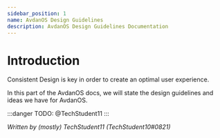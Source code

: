 ```yaml
---
sidebar_position: 1
name: AvdanOS Design Guidelines
description: AvdanOS Design Guidelines Documentation
---
```


# Introduction

Consistent Design is key in order to create an optimal user experience.

In this part of the AvdanOS docs, we will state the design guidelines and ideas we have for AvdanOS.

:::danger
TODO: @TechStudent11
:::

_Written by (mostly) TechStudent11 (TechStudent10#0821)_
